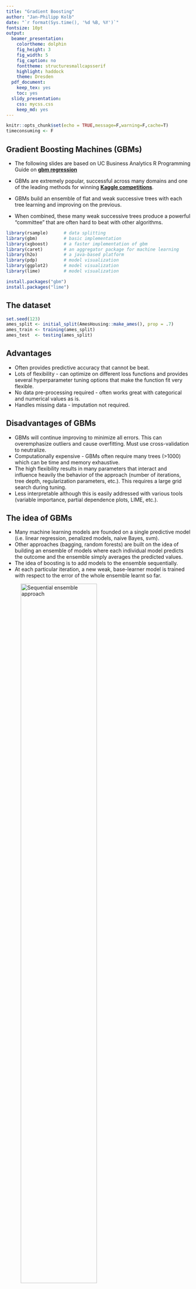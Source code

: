 ```yaml
---
title: "Gradient Boosting"
author: "Jan-Philipp Kolb"
date: "`r format(Sys.time(), '%d %B, %Y')`"
fontsize: 10pt
output:
  beamer_presentation: 
    colortheme: dolphin
    fig_height: 3
    fig_width: 5
    fig_caption: no
    fonttheme: structuresmallcapsserif
    highlight: haddock
    theme: Dresden
  pdf_document: 
    keep_tex: yes
    toc: yes
  slidy_presentation: 
    css: mycss.css
    keep_md: yes
---
```


```r
knitr::opts_chunk$set(echo = TRUE,message=F,warning=F,cache=T)
timeconsuming <- F
```

## Gradient Boosting Machines (GBMs)

- The following slides are based on UC Business Analytics R Programming Guide on [**gbm regression**](http://uc-r.github.io/gbm_regression)


- GBMs are extremely popular, successful across many domains and one of the leading methods for winning [**Kaggle competitions**](https://www.kaggle.com/competitions). 
- GBMs build an ensemble of flat and weak successive trees with each tree learning and improving on the previous. 
- When combined, these many weak successive trees produce a powerful “committee” that are often hard to beat with other algorithms. 



```r
library(rsample)      # data splitting 
library(gbm)          # basic implementation
library(xgboost)      # a faster implementation of gbm
library(caret)        # an aggregator package for machine learning
library(h2o)          # a java-based platform
library(pdp)          # model visualization
library(ggplot2)      # model visualization
library(lime)         # model visualization
```

```r
install.packages("gbm")
install.packages("lime")
```


## The dataset

```r
set.seed(123)
ames_split <- initial_split(AmesHousing::make_ames(), prop = .7)
ames_train <- training(ames_split)
ames_test  <- testing(ames_split)
```

<!--
## Important note

- tree-based methods tend to perform well on unprocessed data (i.e. without normalizing, centering, scaling features). 
- In this tutorial I focus on how to implement GBMs with various packages. 
- Although I do not pre-process the data, realize that you can improve model performance by spending time processing variable attributes.

## Advantages & Disadvantages
-->



## Advantages

-    Often provides predictive accuracy that cannot be beat.
-    Lots of flexibility - can optimize on different loss functions and provides several hyperparameter tuning options that make the function fit very flexible.
-    No data pre-processing required - often works great with categorical and numerical values as is.
-    Handles missing data - imputation not required.

## Disadvantages of GBMs

- GBMs will continue improving to minimize all errors. This can overemphasize outliers and cause overfitting. Must use cross-validation to neutralize.
- Computationally expensive - GBMs often require many trees (>1000) which can be time and memory exhaustive.
-    The high flexibility results in many parameters that interact and influence heavily the behavior of the approach (number of iterations, tree depth, regularization parameters, etc.). This requires a large grid search during tuning.
-    Less interpretable although this is easily addressed with various tools (variable importance, partial dependence plots, LIME, etc.).

## The idea of GBMs

- Many machine learning models are founded on a single predictive model (i.e. linear regression, penalized models, naive Bayes, svm). 
- Other approaches (bagging, random forests) are built on the idea of building an ensemble of models where each individual model predicts the outcome and the ensemble simply averages the predicted values. 
<!--
- The family of boosting methods is based on a different, constructive strategy of ensemble formation.
-->
- The idea of boosting is to add models to the ensemble sequentially. 
- At each particular iteration, a new weak, base-learner model is trained with respect to the error of the whole ensemble learnt so far.

![Sequential ensemble approach](figure/boosted-trees-process.png){ height=70% }

## Important concepts

### Base-learning models 

- Boosting is a framework that iteratively improves any weak learning model. 
- Many gradient boosting applications allow you to “plug in” various classes of weak learners at your disposal. 
- In practice, boosted algorithms often use decision trees as the base-learner. 
<!--
- Consequently, this tutorial will discuss boosting in the context of regression trees.
-->


## Training weak models

- A weak model is one whose error rate is only slightly better than random guessing. 
- The idea behind boosting is that each sequential model builds a simple weak model to slightly improve the remaining errors. 
- Shallow trees represent a weak learner. 
- Trees with only 1-6 splits are used. 
- Combining many weak models (versus strong ones) has a few benefits:

- Speed: Constructing weak models is computationally cheap.
- Accuracy improvement: Weak models allow the algorithm to learn slowly; making minor adjustments in new areas where it does not perform well. In general, statistical approaches that learn slowly tend to perform well.
- Avoids overfitting: Due to making only small incremental improvements with each model in the ensemble, this allows us to stop the learning process as soon as overfitting has been detected (typically by using cross-validation).



## Sequential training with respect to errors

- Boosted trees are grown sequentially; 
- each tree is grown using information from previously grown trees. 
- The basic algorithm for boosted regression trees can be generalized to the following where $x$ represents our features and $y$ represents our response:

1.) Fit a decission tree: $F_1(x)=y$

2.) the next decission tree is fixed to the residuals of the previous: $h_1(x)=y-F_1(x)$

3.) Add this new tree to our algorithm: $F_2(x)=F_1(x)+h_1(x)$

4.) The next decission tree is fixed to the residuals of $F_2: h_2(x)=y-F_2(x)$

5.) Add the new tree to the algorithm: $F_3(x)=F_2(x) + h_1(x)$

Continue this process until some mechanism (i.e. cross validation) tells us to stop.

## Basic algorithm for boosted regression trees

The basic algorithm for boosted regression trees can be generalized to the following where the final model is simply a stagewise additive model of $b$ individual regression trees:

$$
f(x)=B\sum\limits_{b=1}^B f^b(x)
$$

<!--
## Illustration behavior

- To illustrate the behavior, assume the following x and y observations. 
- The blue sine wave represents the true underlying function and the points represent observations that include some irriducible error (noise). 
- The boosted prediction illustrates the adjusted predictions after each additional sequential tree is added to the algorithm. 
- Initially, there are large errors which the boosted algorithm improves upon immediately but as the predictions get closer to the true underlying function you see each additional tree make small improvements in different areas across the feature space where errors remain. 
- Towards the end of the gif, the predicted values nearly converge to the true underlying function.
-->

## Gradient descent

- Many algorithms, including decision trees, focus on minimizing the residuals and, therefore, emphasize the MSE loss function. 
- This algorithm outlines the approach of sequentially fitting regression trees to minimize the errors. 
- This specific approach is how gradient boosting minimizes the mean squared error (MSE) loss function. 
- Often we wish to focus on other loss functions such as mean absolute error (MAE) or to be able to apply the method to a classification problem with a loss function such as deviance. 
- The name gradient boosting machines come from the fact that this procedure can be generalized to loss functions other than MSE.

## A gradient descent algorithm

- Gradient boosting is considered a gradient descent algorithm. 
- Gradient descent is a very generic optimization algorithm capable of finding optimal solutions to a wide range of problems. 
- The general idea of gradient descent is to tweak parameters iteratively in order to minimize a cost function. 
- Suppose you are a downhill skier racing your friend. 
- A good strategy to beat your friend to the bottom is to take the path with the steepest slope. 
- This is exactly what gradient descent does - it measures the local gradient of the loss (cost) function for a given set of parameters ($\Phi$) and takes steps in the direction of the descending gradient. 
- Once the gradient is zero, we have reached the minimum.

## Gradient descent (Geron, 2017).

![](figure/gradient_descent.png)

## Gradient descent

- Gradient descent can be performed on any loss function that is differentiable. 
- This allows GBMs to optimize different loss functions as desired 
<!--
(see ESL, p. 360 for common loss functions). 
-->
- An important parameter in gradient descent is the size of the steps which is determined by the learning rate. 
- If the learning rate is too small, then the algorithm will take many iterations to find the minimum. 
- But if the learning rate is too high, you might jump cross the minimum and end up further away than when you started.

![Learning rate comparisons (Geron, 2017).](figure/learning_rate_comparison.png)


## Shape of cost functions

- Not all cost functions are convex (bowl shaped). 
- There may be local minimas, plateaus, and other irregular terrain of the loss function that makes finding the global minimum difficult. 
- Stochastic gradient descent can help us address this problem by sampling a fraction of the training observations (typically without replacement) and growing the next tree using that subsample. 
- This makes the algorithm faster but the stochastic nature of random sampling also adds some random nature in descending the loss function gradient. 
- Although this randomness does not allow the algorithm to find the absolute global minimum, it can actually help the algorithm jump out of local minima and off plateaus and get near the global minimum.

## Stochastic gradient descent

![Stochastic gradient descent](figure/stochastic_gradient_descent.png)


## Tuning GBM

- GBMs are highly flexible - many tuning parameters
- It is time consuming to find the optimal combination of hyperparameters

### Number of trees

- GBMs often require many trees; however, unlike random forests GBMs can overfit so the goal is to find the optimal number of trees that minimize the loss function of interest with cross validation.

## Tuning parameters

### Depth of trees

- The number $d$ of splits in each tree, which controls the complexity of the boosted ensemble. 
- Often $d=1$ works well, in which case each tree is a stump consisting of a single split. More commonly, $d$ is greater than 1 but it is unlikely $d>10$
 will be required.

### Learning rate

- The number d of splits in each tree, which controls the complexity of the boosted ensemble. 
- Often $d=1$ works well, in which case each tree is a stump consisting of a single split. -
- Normally, $d$ is greater than 1 but it is unlikely $d>10$ will be required.

## Tuning parameters (II)

### Subsampling

- Controls if a fraction of the available training observations is used. 
- Using less than 100% of the training observations means you are implementing [**stochastic gradient descent**](https://en.wikipedia.org/wiki/Stochastic_gradient_descent). 
- This can help to minimize overfitting and keep from getting stuck in a local minimum or plateau of the loss function gradient.

## Package implementation

The most popular implementations of GBM in R:

### gbm

The original R implementation of GBMs

### xgboost

A fast and efficient gradient boosting framework (C++ backend).

### h2o

A powerful java-based interface that provides parallel distributed algorithms and efficient productionalization.

## The R-package `gbm`

The `gbm` R package is an implementation of extensions to Freund and Schapire’s AdaBoost algorithm and Friedman’s gradient boosting machine. This is the original R implementation of GBM. 

<!--
https://www.slideshare.net/mark_landry/gbm-package-in-r
-->

## Basic implementation

- two primary training functions: `gbm::gbm` and `gbm::gbm.fit`. 
- `gbm::gbm` uses the formula interface to specify your model 
- `gbm::gbm.fit` requires the separated x and y matrices (more efficient with many variables). 

<!--
When working with many variables it is more efficient to use the matrix rather than formula interface.
-->


- The default settings in `gbm` includes a learning rate (shrinkage) of 0.001.
- This is a very small learning rate and typically requires a large number of trees to find the minimum MSE. 
- `gbm` uses a default number of trees of 100, which is rarely sufficient. - - The default depth of each tree (interaction.depth) is 1, which means we are ensembling a bunch of stumps. Lastly, I also include cv.folds to perform a 5 fold cross validation. The model took about 90 seconds to run and the results show that our MSE loss function is minimized with 10,000 trees.

## Train GBM model

```r
set.seed(123)
gbm.fit <- gbm(formula = Sale_Price ~ .,distribution = "gaussian",
  data = ames_train,n.trees = 10000,interaction.depth = 1,
  shrinkage = 0.001,cv.folds = 5,
  n.cores = NULL, # will use all cores by default
  verbose = FALSE)  
# print results
print(gbm.fit)
```

```r
# das dauert recht lange
```


## The output object...

... is a list containing several modelling and results information. We can access this information with regular indexing; I recommend you take some time to dig around in the object to get comfortable with its components. Here, we see that the minimum CV RMSE is 29133 (this means on average our model is about $29,133 off from the actual sales price) but the plot also illustrates that the CV error is still decreasing at 10,000 trees.

## Get MSE and compute RMSE

```r
sqrt(min(gbm.fit$cv.error))
# plot loss function as a result of n trees added to the ensemble
gbm.perf(gbm.fit, method = "cv")
```

<!--
In this case, the small learning rate is resulting in very small incremental improvements which means many trees are required. In fact, for the default learning rate and tree depth settings it takes 39,906 trees for the CV error to minimize (~ 5 minutes of run time)!
-->

## Tuning GBMs
<!--
However, rarely do the default settings suffice. We could tune parameters one at a time to see how the results change. 
-->
- The learning rate is increased to take larger steps down the gradient descent, 
- The number of trees is reduced (since we are reducing the learning rate), 
and increase the depth of each tree from using a single split to 3 splits.

<!--
This model takes about 90 seconds to run and achieves a significantly lower RMSE than our initial model with only 1,260 trees.
-->

```r
set.seed(123)
gbm.fit2 <- gbm(formula = Sale_Price ~ .,
  distribution = "gaussian",data = ames_train,
  n.trees = 5000,interaction.depth = 3,shrinkage = 0.1,
  cv.folds = 5,n.cores = NULL,verbose = FALSE)  
# find index for n trees with minimum CV error
min_MSE <- which.min(gbm.fit2$cv.error)

# get MSE and compute RMSE
sqrt(gbm.fit2$cv.error[min_MSE])
# plot loss function as a result of n trees added to the ensemble
gbm.perf(gbm.fit2, method = "cv")
```

## Grid search

<!--
However, a better option than manually tweaking hyperparameters one at a time is to perform a grid search which iterates over every combination of hyperparameter values and allows us to assess which combination tends to perform well. To perform a manual grid search, first we want to construct our grid of hyperparameter combinations. We’re going to search across 81 models with varying learning rates and tree depth. I also vary the minimum number of observations allowed in the trees terminal nodes (n.minobsinnode) and introduce stochastic gradient descent by allowing bag.fraction < 1.
-->

- the minimum number of observations allowed in the trees terminal nodes (`n.minobsinnode`) is varied

```r
hyper_grid <- expand.grid(
  shrinkage = c(.01, .1, .3),
  interaction.depth = c(1, 3, 5),
  n.minobsinnode = c(5, 10, 15),
  bag.fraction = c(.65, .8, 1), 
  optimal_trees = 0,# a place to dump results
  min_RMSE = 0                     
)

# total number of combinations
nrow(hyper_grid)
```

## 

- We loop through each hyperparameter combination (5,000 trees). 
-  To speed up the tuning process, instead of performing 5-fold CV I train on 75% of the training observations and evaluate performance on the remaining 25%. 
<!--
Important note:
-->
- When using `train.fraction` it will take the first XX% of the data so its important to randomize your rows in case their is any logic behind the ordering of the data (i.e. ordered by neighborhood).

<!--
After about 30 minutes of training time our grid search ends and we see a few important results pop out. 
-->
- First, our top model has better performance than our previously fitted model above, with the RMSE nearly $3,000 lower. Second, looking at the top 10 models we see that:
- none of the top models used a learning rate of 0.3; small incremental steps down the gradient descent appears to work best,
- none of the top models used stumps (`interaction.depth = 1`); there are likely stome important interactions that the deeper trees are able to capture,
- adding a stochastic component with bag.fraction < 1 seems to help; there may be some local minimas in our loss function gradient,

<!--
- none of the top models used `n.minobsinnode = 15`; the smaller nodes may allow us to capture pockets of unique feature-price point instances,


- in a few instances we appear to use nearly all 5,000 trees; 

maybe we should increase this parameter in our next search?
-->

## Randomize data and loop over hyperparameter grid

```r
# randomize data
random_index <- sample(1:nrow(ames_train), nrow(ames_train))
random_ames_train <- ames_train[random_index, ]
# grid search 
for(i in 1:nrow(hyper_grid)) {
  set.seed(123)
  # train model
  gbm.tune <- gbm(
    formula = Sale_Price ~ .,
    distribution = "gaussian",
    data = random_ames_train,
    n.trees = 5000,
    interaction.depth = hyper_grid$interaction.depth[i],
    shrinkage = hyper_grid$shrinkage[i],
    n.minobsinnode = hyper_grid$n.minobsinnode[i],
    bag.fraction = hyper_grid$bag.fraction[i],
    train.fraction = .75,
    n.cores = NULL, # will use all cores by default
    verbose = FALSE
  )
  # add min training error and trees to grid
  hyper_grid$optimal_trees[i] <- which.min(gbm.tune$valid.error)
  hyper_grid$min_RMSE[i] <- sqrt(min(gbm.tune$valid.error))
}
hyper_grid %>% 
  dplyr::arrange(min_RMSE) %>%
  head(10)
```




## Refine the search - adjust the grid

```r
# modify hyperparameter grid
hyper_grid <- expand.grid(
  shrinkage = c(.01, .05, .1),
  interaction.depth = c(3, 5, 7),
  n.minobsinnode = c(5, 7, 10),
  bag.fraction = c(.65, .8, 1), 
  optimal_trees = 0,               # a place to dump results
  min_RMSE = 0                     # a place to dump results
)

# total number of combinations
nrow(hyper_grid)
```

## The final model

```r
set.seed(123)

# train GBM model
gbm.fit.final <- gbm(
  formula = Sale_Price ~ .,
  distribution = "gaussian",
  data = ames_train,
  n.trees = 483,
  interaction.depth = 5,
  shrinkage = 0.1,
  n.minobsinnode = 5,
  bag.fraction = .65, 
  train.fraction = 1,
  n.cores = NULL, # will use all cores by default
  verbose = FALSE
  )  
```

## Visualizing - Variable importance

- `cBars` allows you to adjust the number of variables to show

```r
par(mar = c(5, 8, 1, 1))
summary(gbm.fit.final,cBars = 10,
  # also can use permutation.test.gbm
  method = relative.influence,las = 2)
```

## The `vip` package

```r
devtools::install_github("koalaverse/vip")
```

```r
vip::vip(gbm.fit.final)
```

## Partial dependence plots

- PDPs plot the change in the average predicted value as specified feature(s) vary over their marginal distribution. 
- The PDP plot below displays the average change in predicted sales price as we vary `Gr_Liv_Area` while holding all other variables constant. 
<!--
- This is done by holding all variables constant for each observation in our training data set but then apply the unique values of Gr_Liv_Area for each observation. 
-->
- We then average the sale price across all the observations. 
- This PDP illustrates how the predicted sales price increases as the square footage of the ground floor in a house increases.

## Partial dependence plot - `Gr_Liv_Area`

```r
gbm.fit.final %>%
  partial(pred.var = "Gr_Liv_Area", n.trees = gbm.fit.final$n.trees, grid.resolution = 100) %>%
  autoplot(rug = TRUE, train = ames_train) +
  scale_y_continuous(labels = scales::dollar)
```

## ICE curves ... 

- ... are an extension of PDP plots but 
<!--
, rather than plot the average marginal effect on the response variable, we plot 
-->
the change in the predicted response variable is plotted as we vary each predictor variable. 
<!--
- Below shows the regular ICE curve plot (left) and the centered ICE curves (right). 
-->
- When the curves have a wide range of intercepts and are consequently “stacked” on each other, heterogeneity in the response variable values due to marginal changes in the predictor variable of interest can be difficult to discern. 
- The centered ICE can help draw these inferences out and can highlight any strong heterogeneity in our results. 
- The results show that most observations follow a common trend as `Gr_Liv_Area` increases; 
- the centered ICE plot highlights a few observations that deviate from the common trend.

## 

```r
ice1 <- gbm.fit.final %>%
  partial(
    pred.var = "Gr_Liv_Area", 
    n.trees = gbm.fit.final$n.trees, 
    grid.resolution = 100,
    ice = TRUE
    ) %>%
  autoplot(rug = TRUE, train = ames_train, alpha = .1) +
  ggtitle("Non-centered") +
  scale_y_continuous(labels = scales::dollar)

ice2 <- gbm.fit.final %>%
  partial(
    pred.var = "Gr_Liv_Area", 
    n.trees = gbm.fit.final$n.trees, 
    grid.resolution = 100,
    ice = TRUE
    ) %>%
  autoplot(rug = TRUE, train = ames_train, alpha = .1, center = TRUE) +
  ggtitle("Centered") +
  scale_y_continuous(labels = scales::dollar)

gridExtra::grid.arrange(ice1, ice2, nrow = 1)
```

## LIME

LIME is a newer procedure for understanding why a prediction resulted in a given value for a single observation. You can read more about LIME here. To use the lime package on a gbm model we need to define model type and prediction methods.

```r
model_type.gbm <- function(x, ...) {
  return("regression")
}

predict_model.gbm <- function(x, newdata, ...) {
  pred <- predict(x, newdata, n.trees = x$n.trees)
  return(as.data.frame(pred))
}
```

##

We can now apply to our two observations. The results show the predicted value (Case 1: 118K Dollar, Case 2: 161K Dollar), local model fit (both are relatively poor), and the most influential variables driving the predicted value for each observation.

```r
# get a few observations to perform local interpretation on
local_obs <- ames_test[1:2, ]

# apply LIME
explainer <- lime(ames_train, gbm.fit.final)
explanation <- explain(local_obs, explainer, n_features = 5)
plot_features(explanation)
```

## Predicting

Once you have decided on a final model you will likely want to use the model to predict on new observations. Like most models, we simply use the predict function; however, we also need to supply the number of trees to use (see ?predict.gbm for details). We see that our RMSE for our test set is very close to the RMSE we obtained on our best gbm model.

```r
# predict values for test data
pred <- predict(gbm.fit.final, n.trees = gbm.fit.final$n.trees, ames_test)

# results
caret::RMSE(pred, ames_test$Sale_Price)
```

## `xgboost`

The xgboost R package provides an R API to “Extreme Gradient Boosting”, which is an efficient implementation of gradient boosting framework (apprx 10x faster than gbm). The xgboost/demo repository provides a wealth of information. You can also find a fairly comprehensive parameter tuning guide here. The xgboost package has been quite popular and successful on Kaggle for data mining competitions.

Features include:

- Provides built-in k-fold cross-validation
 -Stochastic GBM with column and row sampling (per split and per tree) for better generalization.
- Includes efficient linear model solver and tree learning algorithms.
- Parallel computation on a single machine.
- Supports various objective functions, including regression, classification and ranking.
- The package is made to be extensible, so that users are also allowed to define their own objectives easily.
- Apache 2.0 License.

## Basic implementation

XGBoost only works with matrices that contain all numeric variables; consequently, we need to one hot encode our data. There are different ways to do this in R (i.e. Matrix::sparse.model.matrix, caret::dummyVars) but here we will use the vtreat package. vtreat is a robust package for data prep and helps to eliminate problems caused by missing values, novel categorical levels that appear in future data sets that were not in the training data, etc. However, vtreat is not very intuitive. I will not explain the functionalities but you can find more information here, here, and here.

<!--
https://arxiv.org/abs/1611.09477
https://www.r-bloggers.com/a-demonstration-of-vtreat-data-preparation/
https://github.com/WinVector/vtreat
-->

## 

The following applies vtreat to one-hot encode the training and testing data sets.


```r
# variable names
features <- setdiff(names(ames_train), "Sale_Price")

# Create the treatment plan from the training data
treatplan <- vtreat::designTreatmentsZ(ames_train, features, verbose = FALSE)

# Get the "clean" variable names from the scoreFrame
new_vars <- treatplan %>%
  magrittr::use_series(scoreFrame) %>%        
  dplyr::filter(code %in% c("clean", "lev")) %>% 
  magrittr::use_series(varName)     

# Prepare the training data
features_train <- vtreat::prepare(treatplan, ames_train, varRestriction = new_vars) %>% as.matrix()
response_train <- ames_train$Sale_Price

# Prepare the test data
features_test <- vtreat::prepare(treatplan, ames_test, varRestriction = new_vars) %>% as.matrix()
response_test <- ames_test$Sale_Price

# dimensions of one-hot encoded data
dim(features_train)
dim(features_test)
```


### Links - Boosting

- [**Gradient Boosting Machines**](http://uc-r.github.io/gbm_regression)


- [**How to Visualize Gradient Boosting Decision Trees With XGBoost in Python**](https://machinelearningmastery.com/visualize-gradient-boosting-decision-trees-xgboost-python/)

